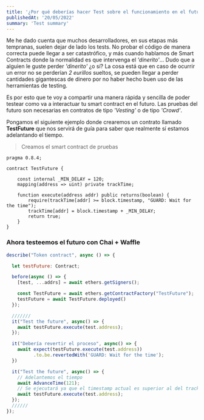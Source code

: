 ```yaml
---
title: '¿Por qué deberías hacer Test sobre el funcionamiento en el futuro de tu Smart Contract?'
publishedAt: '20/05/2022'
summary: 'Test summary'
---
```


Me he dado cuenta que muchos desarrolladores, en sus etapas más tempranas, suelen dejar de lado los tests. No probar el código de manera correcta puede llegar a ser catastrófico, y más cuando hablamos de Smart Contracts donde la normalidad es que intervenga el *'dinerito'*... Dudo que a alguien le guste perder *'dinerito'* ¿o sí? La cosa está que en caso de ocurrir un error no se perderían *2 eurillos* sueltos, se pueden llegar a perder cantidades gigantescas de dinero por no haber hecho buen uso de las herramientas de testing.

Es por esto que te voy a compartir una manera rápida y sencilla de poder testear como va a interactuar tu smart contract en el futuro. Las pruebas del futuro son necesarias en contratos de tipo *'Vesting'* o de tipo *'Crowd'*.

Pongamos el siguiente ejemplo donde crearemos un contrato llamado **TestFuture** que nos servirá de guía para saber que realmente sí estamos adelantando el tiempo.

> Creamos el smart contract de pruebas

```solidity
pragma 0.8.4;

contract TestFuture {

    const internal _MIN_DELAY = 120;
    mapping(address => uint) private trackTime;

    function execute(address addr) public returns(boolean) {
        require(trackTime[addr] >= block.timestamp, "GUARD: Wait for the time");
        trackTime[addr] = block.timestamp + _MIN_DELAY;
        return true;
    }
}
```

### Ahora testeemos el futuro con Chai +  Waffle

```js
describe("Token contract", async () => {

  let testFuture: Contract;

  before(async () => {
    [test, ...addrs] = await ethers.getSigners();

    const TestFuture = await ethers.getContractFactory("TestFuture");
    testFuture = await TestFuture.deployed()
  });

  ///////
  it("Test the future", async() => {
    await testFuture.execute(test.address);
  });

  it("Debería revertir el proceso", async() => {
    await expect(testFuture.execute(test.address))
          .to.be.revertedWith('GUARD: Wait for the time');
  })

  it("Test the future", async() => {
    // Adelantemos el tiempo
    await AdvanceTime(121);
    // Se ejecutará ya que el timestamp actual es superior al del trackTime
    await testFuture.execute(test.address);
  });
  //////
});
```
